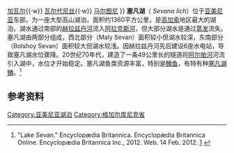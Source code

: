 {{Infobox_lake
 |湖泊名稱 =塞凡湖
 |湖泊照片 = Lake Sevan with Sevanavank.jpg
 |湖泊照片標題 = 塞凡湖
 |測深圖 =
 |測深圖標題 =
 |湖泊所在地 = [[亚美尼亚|亚美尼亚]]
 |座標 = {{Coord|40|19|N|45|21|E|type:waterbody_region:AM|display=inline,title}}
 |湖泊類別 = [[淡水湖|淡水湖]]
 |流入 =28条河流
 |流出 = [[赫拉兹丹河|赫拉兹丹河]]
 |集水區面積 =192平方公里
 |集水區國家 =
 |湖泊長度 =78 km (2005)
 |湖泊闊度 =56 km (2005)
 |湖泊面積 =940 km² (2005) <br /> 1236 km² (2002) <ref name="ilec">[http://www.ilec.or.jp/eg/lbmi/pdf/21_Lake_Sevan_27February2006.pdf Lake Sevan: Experience and Lessons Learned Brief] {{webarchive|url=https://web.archive.org/web/20120314045228/http://www.ilec.or.jp/eg/lbmi/pdf/21_Lake_Sevan_27February2006.pdf |date=2012-03-14 }}</ref> <br /> 1416 km² (1933)<ref name="ilec" />
 |平均深度 = 
 |最深深度 = 
 |水體體積 = 32.921 km³ (2002) <br /> 58.5 km³ (1933)<ref name="ilec" />
 |湖水停留時間 =
 |湖岸線長度 =
 |海拔高度 =1900.01 m (2010) <br /> 1896.32 (2002) <br /> 1916.2 m (1933)<ref name="ilec" />
 |湖中島嶼 =
 |湖邊城鎮 =[[塞凡|塞凡]]{{·w}} [[加瓦尔|加瓦尔]]{{·w}} [[瓦尔代尼丝|瓦尔代尼丝]]{{·w}} [[马尔图尼_(亚美尼亚)|马尔图尼]]
}}
'''塞凡湖'''（{{lang-hy|Սևանա լիճ}} ''Sevana lich''）位于[[亚美尼亚|亚美尼亚]]东部，为一座大型高山湖泊，面积约1360平方公里，是[[高加索|高加索]]地区最大的湖泊。湖水通过南部的[[赫拉兹丹河|赫拉兹丹河]]流入[[阿拉克斯河|阿拉克斯河]]，但大部分湖水是通过[[蒸发|蒸发]]流失。塞凡湖由两部分组成，西北部分（Maly Sevan）面积较小但湖水较深，东南部分（Bolshoy Sevan）面积较大但湖水较浅。因赫拉兹丹河先后建设6座水电站，导致塞凡湖水位骤降。20世纪70年代，建造了一条49公里长的隧道将[[阿尔帕河|阿尔帕河]]河流引入湖中，水位才开始稳定。塞凡湖鱼类资源丰富，特别是[[鳟鱼|鳟鱼]]，有特有种[[塞凡湖鳟|塞凡湖鳟]]。<ref>"Lake Sevan." Encyclopædia Britannica. Encyclopædia Britannica Online. Encyclopædia Britannica Inc., 2012. Web. 14 Feb. 2012. [http://www.britannica.com/EBchecked/topic/536375/Lake-Sevan] {{Wayback|url=http://www.britannica.com/EBchecked/topic/536375/Lake-Sevan |date=20150501181023 }}</ref>

==参考资料==
{{reflist}}
{{Authority control}}
[[Category:亚美尼亚湖泊|Category:亚美尼亚湖泊]]
[[Category:格加尔库尼克省|Category:格加尔库尼克省]]